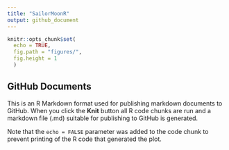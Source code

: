 ```yaml
---
title: "SailorMoonR"
output: github_document
---
```


```r
knitr::opts_chunk$set(
  echo = TRUE,
  fig.path = "figures/",
  fig.height = 1
  )
```


## GitHub Documents

This is an R Markdown format used for publishing markdown documents to GitHub. When you click the **Knit** button all R code chunks are run and a markdown file (.md) suitable for publishing to GitHub is generated.


Note that the `echo = FALSE` parameter was added to the code chunk to prevent printing of the R code that generated the plot.
